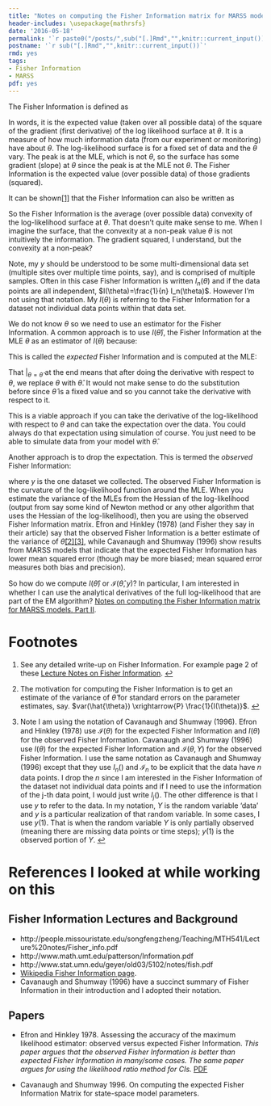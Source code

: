 ```yaml
---
title: "Notes on computing the Fisher Information matrix for MARSS models. Part I Background"
header-includes: \usepackage{mathrsfs}
date: '2016-05-18'
permalink: '`r paste0("/posts/",sub("[.]Rmd","",knitr::current_input()),"/")`'
postname: '`r sub("[.]Rmd","",knitr::current_input())`'
rmd: yes
tags:
- Fisher Information
- MARSS
pdf: yes
---
```


<!--
require(eehutils)
filename="2016-5-18-FI-recursion-1.Rmd"
rmd_to_gfm(filename, pdf=TRUE)
-->

The Fisher Information is defined as
<div>
\begin{equation}\label{FisherInformation}
I(\theta) = E_{Y|\theta}\{ [\partial\log L(\theta|Y)/\partial\theta]^2 \} = \int_x [\partial\log L(\theta|y)/\partial\theta]^2 f(y|\theta)dy
\end{equation}
</div>
In words, it is the expected value (taken over all possible data) of the square of the gradient (first derivative) of the log likelihood surface at $\theta$.  It is a measure of how much information data (from our experiment or monitoring) have about $\theta$.  The log-likelihood surface is for a fixed set of data and the $\theta$ vary.  The peak is at the MLE, which is not $\theta$, so the surface has some gradient  (slope) at $\theta$ since the peak is at the MLE not $\theta$.  The Fisher Information is the expected value (over possible data) of those gradients (squared).

It can be shown<span id="a1">[[1]](#f1)</span> that the Fisher Information can also be written as
<div>
\begin{equation}
I(\theta) = - E_{Y|\theta}\{ \partial^2\log L(\theta|Y)/\partial\theta^2 \} = -\int_y [\partial^2\log L(\theta|y)/\partial\theta^2 f(y|\theta)dy
\end{equation}
</div>
So the Fisher Information is the average (over possible data) convexity of the log-likelihood surface at $\theta$. That doesn't quite make sense to me.  When I imagine the surface, that the convexity at a non-peak value $\theta$ is not intuitively the information.  The gradient squared, I understand, but the convexity at a non-peak?

Note, my $y$ should be understood to be some multi-dimensional data set (multiple sites over multiple time points, say), and is comprised of multiple samples.   Often in this case Fisher Information is written $I_n(\theta)$ and if the data points are all independent, $I(\theta)=\frac{1}{n} I_n(\theta)$.  However I'm not using that notation. My $I(\theta)$ is referring to the Fisher Information for a dataset not individual data points within that data set.

We do not know $\theta$ so we need to use an estimator for the Fisher Information. A common approach is to use $I(\hat{\theta})$, the Fisher Information at the MLE $\theta$ as an estimator of $I(\theta)$ because:
<div>
\begin{equation}
I(\hat{\theta}) \xrightarrow{P} I(\theta)
\end{equation}
</div>
This is called the *expected* Fisher Information and is computed at the MLE:
<div>
\begin{equation}\label{expectedFisherInformation}
I(\hat{\theta}) = - E_{Y|\hat{\theta}}\{ \partial^2\log L(\theta|Y)/\partial \theta^2 \} |_{\theta=\hat{\theta}}
\end{equation}
</div>
That $\vert_{\theta=\hat{\theta}}$ at the end means that after doing the derivative with respect to $\theta$, we replace $\theta$ with $\hat{\theta}$.  It would not make sense to do the substitution before since $\hat{\theta}$ is a fixed value and so you cannot take the derivative with respect to it.

This is a viable approach if you can take the derivative of the log-likelihood with respect to $\theta$ and can take the expectation over the data.  You could always do that expectation using simulation of course.  You just need to be able to simulate data from your model with $\hat{\theta}$.

Another approach is to drop the expectation.  This is termed the *observed* Fisher Information: 
<div>
\begin{equation}\label{observedFisherInformation}
\mathcal{I}(\hat{\theta},y) = - \left.\frac{\partial^2\log L(\theta|y)}{\partial \theta^2} \right|_{\theta=\hat{\theta}}
\end{equation}
</div>
where $y$ is the one dataset we collected.  The observed Fisher Information is the curvature of the log-likelihood function around the MLE. When you estimate the variance of the MLEs from the Hessian of the log-likelihood (output from say some kind of Newton method or any other algorithm that uses the Hessian of the log-likelihood), then you are using the observed Fisher Information matrix.  Efron and Hinkley (1978) (and Fisher they say in their article) say that the observed Fisher Information is a better estimate of the variance of $\hat{\theta}$<span id="a2">[[2]](#f2)</span><span id="a3">[[3]](#f3)</span>, while Cavanaugh and Shumway (1996) show results from MARSS models that indicate that the expected Fisher Information has lower mean squared error (though may be more biased; mean squared error measures both bias and precision). 

So how do we compute $I(\hat{\theta})$ or $\mathcal{I}(\hat{\theta},y)$?  In particular, I am interested in whether I can use the analytical derivatives of the full log-likelihood that are part of the EM algorithm? [Notes on computing the Fisher Information matrix for MARSS models. Part II](https://eeholmes.github.io/posts/2016-5-19-FI-recursion-2/).

Footnotes
=============

1. <span id="f1"></span> See any detailed write-up on Fisher Information.  For example page 2 of these [Lecture Notes on Fisher Information](http://people.missouristate.edu/songfengzheng/Teaching/MTH541/Lecture%20notes/Fisher_info.pdf). [$\hookleftarrow$](#a1)

2. <span id="f2"></span> The motivation for computing the Fisher Information is to get an estimate of the variance of $\hat{\theta}$ for standard errors on the parameter estimates, say.  $var(\hat{\theta}) \xrightarrow{P} \frac{1}{I(\theta)}$. [$\hookleftarrow$](#a2)

3. <span id="f3"></span> Note I am using the notation of Cavanaugh and Shumway (1996).  Efron and Hinkley (1978) use $\mathscr{I}(\theta)$ for  the expected Fisher Information and $I(\theta)$ for the observed Fisher Information.  Cavanaugh and Shumway (1996) use $I(\theta)$ for the expected Fisher Information and $\mathcal{I}(\theta,Y)$ for the observed Fisher Information.  I use the same notation as Cavanaugh and Shumway (1996) except that they use $I_n()$ and $\mathcal{I}_n$ to be explicit that the data have $n$ data points.  I drop the $n$ since I am interested in the Fisher Information of the dataset not individual data points and if I need to use the information of the j-th data point, I would just write $I_j()$.  The other difference is that I use $y$ to refer to the data.   In my notation, $Y$ is the random variable 'data' and $y$ is a particular realization of that random variable.  In some cases, I use  $y(1)$.  That is when the random variable $Y$ is only partially observed (meaning there are missing data points or time steps); $y(1)$ is the observed portion of $Y$. [$\hookleftarrow$](#a3)


References I looked at while working on this
===============================================

Fisher Information Lectures and Background
--------------------------

* http://people.missouristate.edu/songfengzheng/Teaching/MTH541/Lecture%20notes/Fisher_info.pdf
* http://www.math.umt.edu/patterson/Information.pdf
* http://www.stat.umn.edu/geyer/old03/5102/notes/fish.pdf
* [Wikipedia Fisher Information page](https://en.wikipedia.org/wiki/Fisher_information).
* Cavanaugh and Shumway (1996) have a succinct summary of Fisher Information in their introduction and I adopted their notation.
 
Papers
------------

* Efron and Hinkley 1978.  Assessing the accuracy of the maximum likelihood estimator: observed versus expected Fisher Information.  *This paper argues that the observed Fisher Information is better than expected Fisher Information in many/some cases.  The same paper argues for using the likelihood ratio method for CIs.* [PDF](https://www.stat.tamu.edu/~suhasini/teaching613/expected_observed_information78.pdf)

* Cavanaugh and Shumway 1996. On computing the expected Fisher Information Matrix for state-space model parameters.
